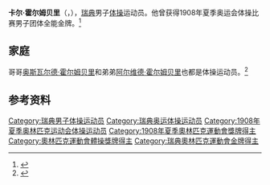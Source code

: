 {{NoteTA|G1=Sports}}
'''卡尔·霍尔姆贝里'''（{{lang-sv|Carl Holmberg}}，{{bd|1884年|3月9日|1909年|12月1日}}），[[瑞典|瑞典]]男子[[体操|体操]]运动员。他曾获得1908年夏季奥运会体操比赛男子团体全能金牌。<ref>{{Cite web|title=Carl HOLMBERG|url=https://www.olympic.org/carl-holmberg|accessdate=2021-03-21|work=International Olympic Committee|archive-date=2017-11-17|archive-url=https://web.archive.org/web/20171117183440/https://www.olympic.org/Carl-Holmberg|dead-url=no}}</ref>

== 家庭 ==
哥哥[[奥斯瓦尔德·霍尔姆贝里|奥斯瓦尔德·霍尔姆贝里]]和弟弟[[阿尔维德·霍尔姆贝里|阿尔维德·霍尔姆贝里]]也都是体操运动员。<ref name="SportsRef">{{cite Sports-Reference |url=https://www.sports-reference.com/olympics/athletes/ho/carl-holmberg-1.html |archive-url=https://web.archive.org/web/20200417204511/https://www.sports-reference.com/olympics/athletes/ho/carl-holmberg-1.html |archive-date=2020-04-17 |name=Carl Holmberg |accessdate=2019-07-15 |title=存档副本 |dead-url=yes }}</ref>

== 参考资料 ==
{{reflist}}

{{奥林匹克运动会体操比赛男子团体全能冠军|1908}}

{{Authority control}}
{{DEFAULTSORT:Holmberg, Carl}}
[[Category:瑞典男子体操运动员|Category:瑞典男子体操运动员]]
[[Category:瑞典奥运体操运动员|Category:瑞典奥运体操运动员]]
[[Category:1908年夏季奥林匹克运动会体操运动员|Category:1908年夏季奥林匹克运动会体操运动员]]
[[Category:1908年夏季奧林匹克運動會獎牌得主|Category:1908年夏季奧林匹克運動會獎牌得主]]
[[Category:奧林匹克運動會體操獎牌得主|Category:奧林匹克運動會體操獎牌得主]]
[[Category:瑞典奧林匹克運動會金牌得主|Category:瑞典奧林匹克運動會金牌得主]]